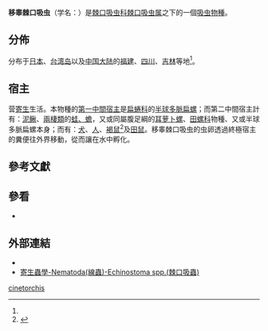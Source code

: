 {{Speciesbox
 |taxon = Echinostoma cinetorchis
 |authority=[[安藤亮|Ando]] & [[尾崎文雄|Ozaki]], 1923<ref name=kiseichu>{{cite web |url=http://jsp.tm.nagasaki-u.ac.jp/modules/tinyd1/content/provisionalJEtable.html |dead-url=yes |archive-url=http://web.archive.org/web/20121221170601/http://jsp.tm.nagasaki-u.ac.jp/modules/tinyd1/content/provisionalJEtable.html |title=日本寄生虫学会用語委員会 「暫定新寄生虫和名表」 |date=2008-05-22 |archive-date=2012-12-21 |access-date=2020-10-23 |language=ja }}</ref>)<ref name='id10043'>{{cite web| url =http://www.bioinfo.cn/db05/BjdwSpecies.php?action=view&id=10043| title =移睾棘口吸虫| work =《中国动物物种编目数据库》| publisher =中国科学院微生物研究所| author =中国科学院动物研究所| accessdate =2009-04-16| deadurl =yes| archiveurl =https://web.archive.org/web/20160305044938/http://www.bioinfo.cn/db05/BjdwSpecies.php?action=view&id=10043| archivedate =2016-03-05 |language=zh-hans }}</ref>
}}

'''移睾棘口吸虫'''（学名：{{lang|ja|''Echinostoma cinetorchis''}}）是[[棘口吸虫科|棘口吸虫科]][[棘口吸虫属|棘口吸虫属]]之下的一個[[吸虫|吸虫]][[物種|物種]]{{r|id10043}}。

==分佈==
分布于[[日本|日本]]、[[台湾岛|台湾岛]]以及[[中国大陆|中国大陆]]的[[福建|福建]]、[[四川|四川]]、[[吉林|吉林]]等地<ref name='id10043'/>。

==宿主==
营[[寄生|寄生]]生活{{r|id10043}}。本物種的[[中間宿主|第一中間宿主]]是[[扁蜷科|扁蜷科]]的[[半球多脈扁螺|半球多脈扁螺]]；而第二中間宿主計有：[[泥鳅|泥鳅]]、[[兩棲類|兩棲類]]的[[无尾目|蛙、蟾]]，又或同屬腹足綱的[[耳萝卜螺|耳萝卜螺]]、[[田螺科|田螺科]]物種、又或半球多脈扁螺本身；而{{tsl|ja|終宿主|終極宿主}}有：[[犬|犬]]、[[人|人]]、[[褐鼠|褐鼠]]<ref name="今井">{{cite book |editor=今井壯一ほか |title=最新家畜寄生虫病学 |publisher=朝倉書店 |year=2007年 |language=ja }}</ref>及[[田鼠|田鼠]]{{r|id10043}}。移睾棘口吸虫的虫卵透過終極宿主的糞便往外界移動，從而讓{{tsl|ja|ミラシジウム|}}在水中孵化{{r|今井}}。

==參考文獻==
{{Reflist}}

==參看==
* {{tsl|ja|棘口吸虫症}}

==外部連結==
{{commons category|Echinostoma cinetorchis}}
*{{Wikispecies-inline|Echinostoma cinetorchis}}
*[http://smallcollation.blogspot.com/2013/02/nematoda-echinostoma-spp.html 寄生蟲學-Nematoda(線蟲)-Echinostoma spp.(棘口吸蟲)] {{Wayback|url=http://smallcollation.blogspot.com/2013/02/nematoda-echinostoma-spp.html |date=20160305062657 }}
{{Taxonbar|from=Q5332595}}

[[Category:棘口属|cinetorchis]]